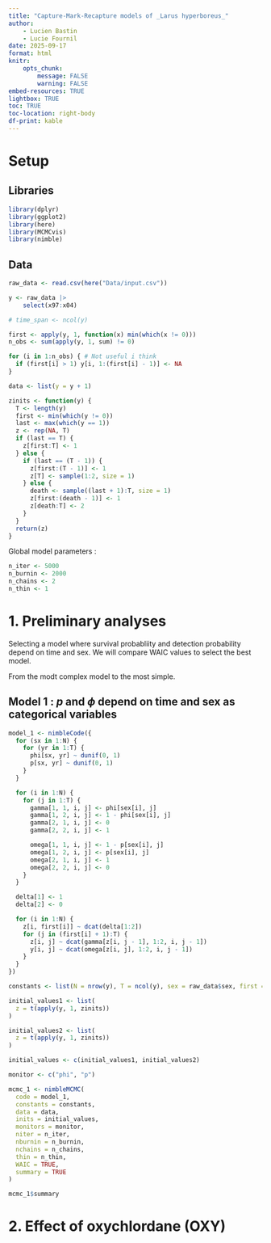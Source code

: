 ```yaml
---
title: "Capture-Mark-Recapture models of _Larus hyperboreus_"
author: 
    - Lucien Bastin
    - Lucie Fournil
date: 2025-09-17
format: html
knitr:
    opts_chunk:
        message: FALSE
        warning: FALSE
embed-resources: TRUE
lightbox: TRUE
toc: TRUE
toc-location: right-body
df-print: kable
---
```


# Setup

## Libraries

```r
library(dplyr)
library(ggplot2)
library(here)
library(MCMCvis)
library(nimble)
```

## Data

```r
raw_data <- read.csv(here("Data/input.csv"))
```

```r
y <- raw_data |>
    select(x97:x04)

# time_span <- ncol(y)

first <- apply(y, 1, function(x) min(which(x != 0)))
n_obs <- sum(apply(y, 1, sum) != 0)

for (i in 1:n_obs) { # Not useful i think
  if (first[i] > 1) y[i, 1:(first[i] - 1)] <- NA
}
```

```r
data <- list(y = y + 1)
```

```r
zinits <- function(y) {
  T <- length(y)
  first <- min(which(y != 0))
  last <- max(which(y == 1))
  z <- rep(NA, T)
  if (last == T) {
    z[first:T] <- 1
  } else {
    if (last == (T - 1)) {
      z[first:(T - 1)] <- 1
      z[T] <- sample(1:2, size = 1)
    } else {
      death <- sample((last + 1):T, size = 1)
      z[first:(death - 1)] <- 1
      z[death:T] <- 2
    }
  }
  return(z)
}
```

Global model parameters :

```r
n_iter <- 5000
n_burnin <- 2000
n_chains <- 2
n_thin <- 1
```

# 1. Preliminary analyses

Selecting a model where survival probabliity and detection probability depend on time and sex. We will compare WAIC values to select the best model.

From the modt complex model to the most simple.

## Model 1 : $p$ and $\phi$ depend on time and sex as categorical variables

```r
model_1 <- nimbleCode({
  for (sx in 1:N) {
    for (yr in 1:T) {
      phi[sx, yr] ~ dunif(0, 1)
      p[sx, yr] ~ dunif(0, 1)
    }
  }

  for (i in 1:N) {
    for (j in 1:T) {
      gamma[1, 1, i, j] <- phi[sex[i], j]
      gamma[1, 2, i, j] <- 1 - phi[sex[i], j]
      gamma[2, 1, i, j] <- 0
      gamma[2, 2, i, j] <- 1

      omega[1, 1, i, j] <- 1 - p[sex[i], j]
      omega[1, 2, i, j] <- p[sex[i], j]
      omega[2, 1, i, j] <- 1
      omega[2, 2, i, j] <- 0
    }
  }

  delta[1] <- 1
  delta[2] <- 0

  for (i in 1:N) {
    z[i, first[i]] ~ dcat(delta[1:2])
    for (j in (first[i] + 1):T) {
      z[i, j] ~ dcat(gamma[z[i, j - 1], 1:2, i, j - 1])
      y[i, j] ~ dcat(omega[z[i, j], 1:2, i, j - 1])
    }
  }
})
```

```r
constants <- list(N = nrow(y), T = ncol(y), sex = raw_data$sex, first = first)
```

```r
initial_values1 <- list(
  z = t(apply(y, 1, zinits))
)

initial_values2 <- list(
  z = t(apply(y, 1, zinits))
)

initial_values <- c(initial_values1, initial_values2)
```

```r
monitor <- c("phi", "p")
```

```r
mcmc_1 <- nimbleMCMC(
  code = model_1,
  constants = constants,
  data = data,
  inits = initial_values,
  monitors = monitor,
  niter = n_iter,
  nburnin = n_burnin,
  nchains = n_chains,
  thin = n_thin,
  WAIC = TRUE,
  summary = TRUE
)
```

```r
mcmc_1$summary
```

# 2. Effect of oxychlordane (OXY)


